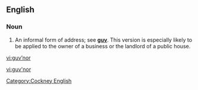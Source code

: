 ==English==

===Noun===
{{en-noun|-}}

# {{context|British|lang=en}} An informal form of address; see '''[[guv]]'''. This version is especially likely to be applied to the owner of a business or the landlord of a public house.

[[Category:Cockney English]] 

[[vi:guv’nor]]

[[vi:guv'nor]]